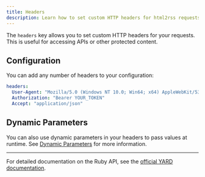 ```yaml
---
title: Headers
description: Learn how to set custom HTTP headers for html2rss requests
---
```


The `headers` key allows you to set custom HTTP headers for your requests. This is useful for accessing APIs or other protected content.

## Configuration

You can add any number of headers to your configuration:

```yaml
headers:
  User-Agent: "Mozilla/5.0 (Windows NT 10.0; Win64; x64) AppleWebKit/537.36 (KHTML, like Gecko) Chrome/91.0.4472.124 Safari/537.36"
  Authorization: "Bearer YOUR_TOKEN"
  Accept: "application/json"
```

## Dynamic Parameters

You can also use dynamic parameters in your headers to pass values at runtime. See [Dynamic Parameters](/ruby-gem/how-to/dynamic-parameters) for more information.

---

For detailed documentation on the Ruby API, see the [official YARD documentation](https://www.rubydoc.info/gems/html2rss).
